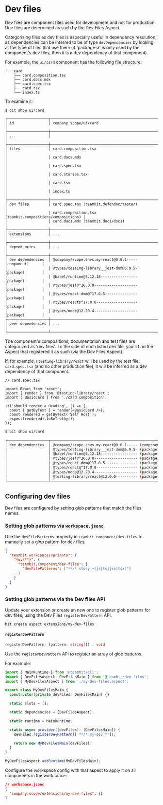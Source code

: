 # Dev files

Dev files are component files used for development and not for production. Dev files are determined as such by the Dev Files Aspect.

Categorizing files as dev files is especially useful in dependency resolution, as dependencies can be inferred to be of type `devDependencies` by looking at the type of files that use them (if 'package-a' is only used by the component's dev files, then it is a dev dependency of that component).

For example, the `ui/card` component has the following file structure:

```
└── card
    ├── card.composition.tsx
    ├── card.docs.mdx
    ├── card.spec.tsx
    ├── card.tsx
    └── index.ts
```

To examine it:

```
$ bit show ui/card

┌───────────────────┬──────────────────────────────────────────────────────────┐
│ id                │ company.scope/ui/card                                    │
├───────────────────┼──────────────────────────────────────────────────────────┤
│ ...               │                                                          │
├───────────────────┼──────────────────────────────────────────────────────────┤
│ files             │ card.composition.tsx                                     │
│                   │ card.docs.mdx                                            │
│                   │ card.spec.tsx                                            │
│                   │ card.stories.tsx                                         │
│                   │ card.tsx                                                 │
│                   │ index.ts                                                 │
├───────────────────┼──────────────────────────────────────────────────────────┤
│ dev files         │ card.spec.tsx (teambit.defender/tester)                  │
│                   │ card.composition.tsx (teambit.compositions/compositions) │
│                   │ card.docs.mdx (teambit.docs/docs)                        │
├───────────────────┼──────────────────────────────────────────────────────────┤
│ extensions        │ ...                                                      │
├───────────────────┼──────────────────────────────────────────────────────────┤
│ dependencies      │ ...                                                      │
├───────────────────┼──────────────────────────────────────────────────────────┤
│ dev dependencies  │ @company/scope.envs.my-react@0.0.1----- (component)      │
│                   │ @types/testing-library__jest-dom@5.9.5- (package)        │
│                   │ @babel/runtime@7.12.18----------------- (package)        │
│                   │ @types/jest@^26.0.0-------------------- (package)        │
│                   │ @types/react-dom@^17.0.5--------------- (package)        │
│                   │ @types/react@^17.0.8------------------- (package)        │
│                   │ @types/node@12.20.4-------------------- (package)        │
├───────────────────┼──────────────────────────────────────────────────────────┤
│ peer dependencies │ ...                                                      │
└───────────────────┴──────────────────────────────────────────────────────────┘
```

The component's compositions, documentation and test files are categorized as 'dev files'.
To the side of each listed dev file, you'll find the Aspect that registered it as such (via the Dev Files Aspect).

If, for example, `@testing-library/react` will be used by the test file, `card.spec.tsx` (and no other production file), it will be inferred as a dev dependency of that component.

```tsx
// card.spec.tsx

import React from 'react';
import { render } from '@testing-library/react';
import { BasicCard } from './card.composition';

it('should render a Heading', () => {
  const { getByText } = render(<BasicCard />);
  const rendered = getByText('Self Host');
  expect(rendered).toBeTruthy();
});
```

```bash
$ bit show ui/card

┌───────────────────┬──────────────────────────────────────────────────────────┐
│ dev dependencies  │ @company/scope.envs.my-react@0.0.1----- (component)      │
│                   │ @types/testing-library__jest-dom@5.9.5- (package)        │
│                   │ @babel/runtime@7.12.18----------------- (package)        │
│                   │ @types/jest@^26.0.0-------------------- (package)        │
│                   │ @types/react-dom@^17.0.5--------------- (package)        │
│                   │ @types/react@^17.0.8------------------- (package)        │
│                   │ @types/node@12.20.4-------------------- (package)        │
│                   │ @testing-library/react@12.0.0---------- (package)        │
└───────────────────┴──────────────────────────────────────────────────────────┘
```

## Configuring dev files

Dev files are configured by setting glob patterns that match the files' names.

### Setting glob patterns via `workspace.jsonc`

Use the `devFilePatterns` property in `teambit.component/dev-files` to manually set a glob pattern for dev files.

```json
{
  "teambit.workspace/variants": {
    "{ui/**}": {
      "teambit.component/dev-files": {
        "devFilePatterns": ["**/*.story.+(js|ts|jsx|tsx)"]
      }
    }
  }
}
```

### Setting glob patterns via the Dev files API

Update your extension or create an new one to register glob patterns for dev files, using the Dev Files `registerDevPattern` API.

```bash
bit create aspect extensions/my-dev-files
```

#### `registerDevPattern`

```ts
registerDevPattern: (pattern: string[]) : void
```

Use the `registerDevPattern` API to register an array of glob patterns.

For example:

```ts
import { MainRuntime } from '@teambit/cli';
import { DevFilesAspect, DevFilesMain } from '@teambit/dev-files';
import { MyDevFilesAspect } from './my-dev-files.aspect';

export class MyDevFilesMain {
  constructor(private devFiles: DevFilesMain) {}

  static slots = [];

  static dependencies = [DevFilesAspect];

  static runtime = MainRuntime;

  static async provider([devFiles]: [DevFilesMain]) {
    devFiles.registerDevPattern(['**/*.my-dev.*']);

    return new MyDevFilesMain(devFiles);
  }
}

MyDevFilesAspect.addRuntime(MyDevFilesMain);
```

Configure the workspace config with that aspect to apply it on all components in the workspace:

```json
// workspace.jsonc
{
  "company.scope/extensions/my-dev-files": {}
}
```
